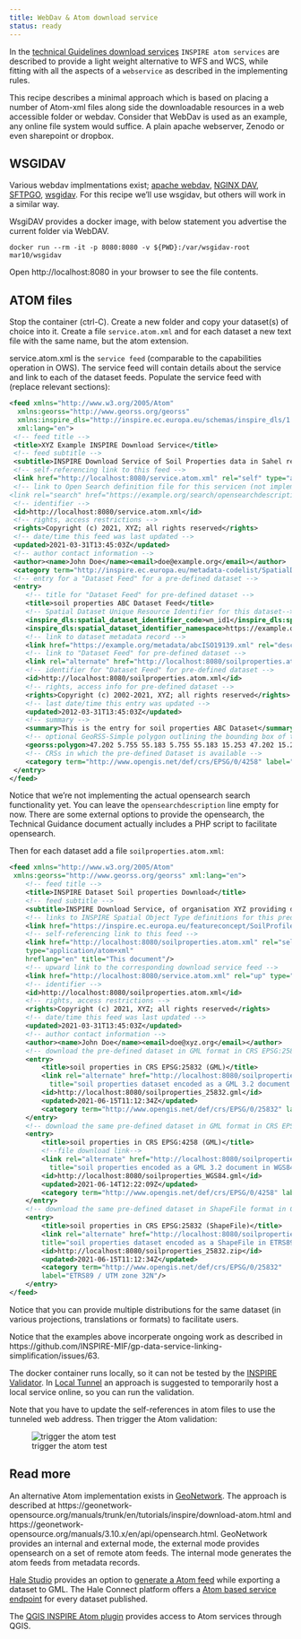 ```yaml
---
title: WebDav & Atom download service
status: ready
---
```


In the [technical Guidelines download services](https://inspire.ec.europa.eu/documents/technical-guidance-implementation-inspire-download-services) `INSPIRE atom services` are described to provide a light weight alternative to WFS and WCS, while fitting with all the aspects of a `webservice` as described in the implementing rules. 

This recipe describes a minimal approach which is based on placing a number of Atom-xml files along side the downloadable resources in a web accessible folder or webdav. Consider that WebDav is used as an example, any online file system would suffice. A plain apache webserver, Zenodo or even sharepoint or dropbox.

## WSGIDAV

Various webdav implmentations exist; [apache webdav](https://httpd.apache.org/docs/2.4/mod/mod_dav.html), [NGINX DAV](https://nginx.org/en/docs/http/ngx_http_dav_module.html), [SFTPGO](https://github.com/drakkan/sftpgo), [wsgidav](https://wsgidav.readthedocs.io/). For this recipe we'll use wsgidav, but others will work in a similar way.

WsgiDAV provides a docker image, with below statement you advertise the current folder via WebDAV.

```
docker run --rm -it -p 8080:8080 -v ${PWD}:/var/wsgidav-root mar10/wsgidav
```

Open http://localhost:8080 in your browser to see the file contents.

## ATOM files

Stop the container (ctrl-C). Create a new folder and copy your dataset(s) of choice into it. Create a file `service.atom.xml` and for each dataset a new text file with the same name, but the atom extension.

service.atom.xml is the `service feed` (comparable to the capabilities operation in OWS). The service feed will contain details about the service and link to each of the dataset feeds. Populate the service feed with (replace relevant sections):

```xml
<feed xmlns="http://www.w3.org/2005/Atom"
  xmlns:georss="http://www.georss.org/georss" 
  xmlns:inspire_dls="http://inspire.ec.europa.eu/schemas/inspire_dls/1.0" 
  xml:lang="en">
 <!-- feed title -->
 <title>XYZ Example INSPIRE Download Service</title>
 <!-- feed subtitle -->
 <subtitle>INSPIRE Download Service of Soil Properties data in Sahel region</subtitle>
 <!-- self-referencing link to this feed -->
 <link href="http://localhost:8080/service.atom.xml" rel="self" type="application/atom+xml"  hreflang="en" title="This document"/>
 <!-- link to Open Search definition file for this servicen (not implemented) 
<link rel="search" href="https://example.org/search/opensearchdescription.xml" type="application/opensearchdescription+xml" title="Open Search Description for XYZ download service"/> -->
 <!-- identifier -->
 <id>http://localhost:8080/service.atom.xml</id>
 <!-- rights, access restrictions -->
 <rights>Copyright (c) 2021, XYZ; all rights reserved</rights>
 <!-- date/time this feed was last updated -->
 <updated>2021-03-31T13:45:03Z</updated>
 <!-- author contact information -->
 <author><name>John Doe</name><email>doe@example.org</email></author>
 <category term="http://inspire.ec.europa.eu/metadata-codelist/SpatialDataServiceCategory/infoFeatureAccessService" scheme="http://inspire.ec.europa.eu/metadata-codelist/SpatialDataServiceCategory"/>
 <!-- entry for a "Dataset Feed" for a pre-defined dataset -->
 <entry>
    <!-- title for "Dataset Feed" for pre-defined dataset -->
    <title>soil properties ABC Dataset Feed</title>
    <!-- Spatial Dataset Unique Resource Identifier for this dataset-->
    <inspire_dls:spatial_dataset_identifier_code>wn_id1</inspire_dls:spatial_dataset_identifier_code> 
    <inspire_dls:spatial_dataset_identifier_namespace>https://example.org/</inspire_dls:spatial_dataset_identifier_namespace>
    <!-- link to dataset metadata record -->
    <link href="https://example.org/metadata/abcISO19139.xml" rel="describedby" type="application/xml"/>
    <!-- link to "Dataset Feed" for pre-defined dataset -->
    <link rel="alternate" href="http://localhost:8080/soilproperties.atom.xml" type="application/atom+xml"  hreflang="en" title="Feed containing the soil properties data"/>
    <!-- identifier for "Dataset Feed" for pre-defined dataset -->
    <id>http://localhost:8080/soilproperties.atom.xml</id>
    <!-- rights, access info for pre-defined dataset -->
    <rights>Copyright (c) 2002-2021, XYZ; all rights reserved</rights>
    <!-- last date/time this entry was updated -->
    <updated>2012-03-31T13:45:03Z</updated>
    <!-- summary -->
    <summary>This is the entry for soil properties ABC Dataset</summary>
    <!-- optional GeoRSS-Simple polygon outlining the bounding box of the pre-defined dataset described by the entry. Must be lat lon -->
    <georss:polygon>47.202 5.755 55.183 5.755 55.183 15.253 47.202 15.253 47.202 5.755</georss:polygon>
    <!-- CRSs in which the pre-defined Dataset is available -->
    <category term="http://www.opengis.net/def/crs/EPSG/0/4258" label="ETRS89"/>
 </entry>
</feed>
```

Notice that we're not implementing the actual opensearch search functionality yet. You can leave the `opensearchdescription` line empty for now. There are some external options to provide the opensearch, the Technical Guidance document actually includes a PHP script to facilitate opensearch.

Then for each dataset add a file `soilproperties.atom.xml`:

```xml
<feed xmlns="http://www.w3.org/2005/Atom"
 xmlns:georss="http://www.georss.org/georss" xml:lang="en">
    <!-- feed title -->
    <title>INSPIRE Dataset Soil properties Download</title>
    <!-- feed subtitle -->
    <subtitle>INSPIRE Download Service, of organisation XYZ providing dataset Soil Properties</subtitle>
    <!-- links to INSPIRE Spatial Object Type definitions for this predefined dataset -->
    <link href="https://inspire.ec.europa.eu/featureconcept/SoilProfile" rel="describedby" type="text/html"/>
    <!-- self-referencing link to this feed -->
    <link href="http://localhost:8080/soilproperties.atom.xml" rel="self" 
    type="application/atom+xml"
    hreflang="en" title="This document"/>
    <!-- upward link to the corresponding download service feed -->
    <link href="http://localhost:8080/service.atom.xml" rel="up" type="application/atom+xml" hreflang="en" title="The parent service feed document"/>
    <!-- identifier -->
    <id>http://localhost:8080/soilproperties.atom.xml</id>
    <!-- rights, access restrictions -->
    <rights>Copyright (c) 2021, XYZ; all rights reserved</rights>
    <!-- date/time this feed was last updated -->
    <updated>2021-03-31T13:45:03Z</updated>
    <!-- author contact information -->
    <author><name>John Doe</name><email>doe@xyz.org</email></author>
    <!-- download the pre-defined dataset in GML format in CRS EPSG:25832 --> 
    <entry>
        <title>soil properties in CRS EPSG:25832 (GML)</title>
        <link rel="alternate" href="http://localhost:8080/soilproperties_25832.gml" type="application/gml+xml;version=3.2" hreflang="en" length="34987" 
          title="soil properties dataset encoded as a GML 3.2 document in ETRS89 UTM zone 32N (http://www.opengis.net/def/crs/EPSG/0/25832)"/>
        <id>http://localhost:8080/soilproperties_25832.gml</id>
        <updated>2021-06-15T11:12:34Z</updated>
        <category term="http://www.opengis.net/def/crs/EPSG/0/25832" label="ETRS89 / UTM zone 32N"/>
    </entry>
    <!-- download the same pre-defined dataset in GML format in CRS EPSG:4258-->
    <entry>
        <title>soil properties in CRS EPSG:4258 (GML)</title>
        <!--file download link-->
        <link rel="alternate" href="http://localhost:8080/soilproperties_WGS84.gml" type="application/gml+xml;version=3.2" hreflang="en" length="37762" 
          title="soil properties encoded as a GML 3.2 document in WGS84 geographic coordinates (http://www.opengis.net/def/crs/OGC/1.3/CRS84)"/>
        <id>http://localhost:8080/soilproperties_WGS84.gml</id>
        <updated>2021-06-14T12:22:09Z</updated>
        <category term="http://www.opengis.net/def/crs/EPSG/0/4258" label="ETRS89"/>
    </entry>
    <!-- download the same pre-defined dataset in ShapeFile format in CRS EPSG:25832, ShapeFile is in a single zip archive.-->
    <entry>
        <title>soil properties in CRS EPSG:25832 (ShapeFile)</title>
        <link rel="alternate" href="http://localhost:8080/soilproperties_25832.zip" type="application/xshapefile" hreflang="en" length="89274" 
        title="soil properties dataset encoded as a ShapeFile in ETRS89 UTM zone 32N (http://www.opengis.net/def/crs/EPSG/0/25832)"/>
        <id>http://localhost:8080/soilproperties_25832.zip</id>
        <updated>2021-06-15T11:12:34Z</updated>
        <category term="http://www.opengis.net/def/crs/EPSG/0/25832" 
        label="ETRS89 / UTM zone 32N"/>
    </entry>
</feed>
```

Notice that you can provide multiple distributions for the same dataset (in various projections, translations or formats) to facilitate users.

Notice that the examples above incorperate ongoing work as described in https://github.com/INSPIRE-MIF/gp-data-service-linking-simplification/issues/63.

The docker container runs locally, so it can not be tested by the [INSPIRE Validator](https://inspire.ec.europa.eu/validator/test-selection/index.html). 
In [Local Tunnel](../utils/localtunnel.qmd) an approach is suggested to temporarily host a local service online, so you can run the validation.

Note that you have to update the self-references in atom files to use the tunneled web address. Then trigger the Atom validation:

![trigger the atom test](img/atom-test.png)

## Read more

An alternative Atom implementation exists in [GeoNetwork](https://geonetwork-opensource.org/). The approach is described at https://geonetwork-opensource.org/manuals/trunk/en/tutorials/inspire/download-atom.html and https://geonetwork-opensource.org/manuals/3.10.x/en/api/opensearch.html. GeoNetwork provides an internal and external mode, the external mode provides opensearch on a set of remote atom feeds. The internal mode generates the atom feeds from metadata records.

[Hale Studio](http://halestudio.org) provides an option to [generate a Atom feed](http://help.halestudio.org/latest/index.jsp?topic=%2Feu.esdihumboldt.hale.doc.user%2Fhtml%2Freference%2Fexport%2Finspiregml_data.html&resultof%3D%2522%2561%2574%256f%256d%2522%2520) while exporting a dataset to GML. The Hale Connect platform offers a [Atom based service endpoint](https://help.wetransform.to/docs/references/data/2018-03-07-reference-data-download-services) for every dataset published.

The [QGIS INSPIRE Atom plugin](https://plugins.qgis.org/plugins/inspireatomclient/) provides access to Atom services through QGIS.
